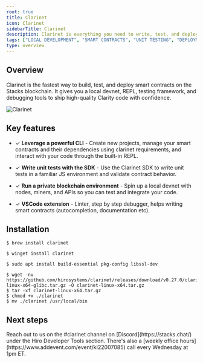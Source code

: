 ```yaml
---
root: true
title: Clarinet
icon: Clarinet
sidebarTitle: Clarinet
description: Clarinet is everything you need to write, test, and deploy Clarity smart contracts on Stacks.
tags: ["LOCAL DEVELOPMENT", "SMART CONTRACTS", "UNIT TESTING", "DEPLOYMENT PLANS"]
type: overview
---
```



## Overview

Clarinet is the fastest way to build, test, and deploy smart contracts on the Stacks blockchain. It gives you a local devnet, REPL, testing framework, and debugging tools to ship high-quality Clarity code with confidence.

![Clarinet](./images/overview.png)

## Key features

- ✓ **Leverage a powerful CLI** - Create new projects, manage your smart contracts and their dependencies using clarinet requirements, and interact with your code through the built-in REPL.

- ✓ **Write unit tests with the SDK** - Use the Clarinet SDK to write unit tests in a familiar JS environment and validate contract behavior.

- ✓ **Run a private blockchain environment** - Spin up a local devnet with nodes, miners, and APIs so you can test and integrate your code.

- ✓ **VSCode extension** - Linter, step by step debugger, helps writing smart contracts (autocompletion, documentation etc).

## Installation

<TerminalPicker storage="macOs">

```terminal !! macOS
$ brew install clarinet
```

```terminal !! Windows
$ winget install clarinet
```

```terminal !! Cargo
$ sudo apt install build-essential pkg-config libssl-dev
```

```terminal !! Pre-built binary
$ wget -nv https://github.com/hirosystems/clarinet/releases/download/v0.27.0/clarinet-linux-x64-glibc.tar.gz -O clarinet-linux-x64.tar.gz
$ tar -xf clarinet-linux-x64.tar.gz
$ chmod +x ./clarinet
$ mv ./clarinet /usr/local/bin
```

</TerminalPicker>

## Next steps

<Cards>
  <NextCard 
    href="/tools/clarinet/quickstart"
    title="Quickstart"
    description="Get started with Clarinet."
  />
  <NextCard 
    href="/tools/clarinet/writing-clarity-contracts"
    title="Writing Clarity contracts"
    description="Learn how to write Clarity contracts."
  />
</Cards>

<Callout title="Need help building with Clarinet?" type="help">
Reach out to us on the <span className="font-bold">#clarinet</span> channel on [Discord](https://stacks.chat/) under the Hiro Developer Tools section. There's also a [weekly office hours](https://www.addevent.com/event/kI22007085) call every Wednesday at 1pm ET.
</Callout>
